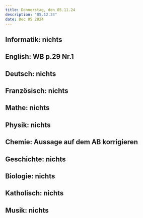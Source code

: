 ```yaml
---
title: Donnerstag, den 05.11.24
description: "05.12.24"
date: Dec 05 2024
---
```


## Informatik: nichts
## English: WB p.29 Nr.1
## Deutsch: nichts
## Französisch: nichts
## Mathe: nichts
## Physik: nichts
## Chemie: Aussage auf dem AB korrigieren
## Geschichte: nichts
## Biologie: nichts
## Katholisch: nichts
## Musik: nichts